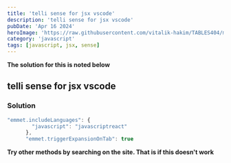 ```yaml
---
title: 'telli sense for jsx vscode'
description: 'telli sense for jsx vscode'
pubDate: 'Apr 16 2024'
heroImage: 'https://raw.githubusercontent.com/vitalik-hakim/TABLES404/main/error_b/JavaScript.png'
category: 'javascript'
tags: [javascript, jsx, sense]
---
```


**The solution for this is noted below**

## telli sense for jsx vscode

### Solution

```javascript
"emmet.includeLanguages": {
        "javascript": "javascriptreact"
      },
      "emmet.triggerExpansionOnTab": true
```

**Try other methods by searching on the site. That is if this doesn't work**
